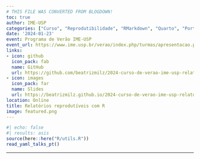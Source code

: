 ```yaml
---
# THIS FILE WAS CONVERTED FROM BLOGDOWN!
toc: true
author: IME-USP
categories: ["Curso", "Reprodutibilidade", "RMarkdown", "Quarto", "Português"]
date: '2024-01-23'
event: Programa de Verão IME-USP
event_url: https://www.ime.usp.br/verao/index.php/turmas/apresentacao.php
links:
- icon: github
  icon_pack: fab
  name: GitHub
  url: https://github.com/beatrizmilz/2024-curso-de-verao-ime-usp-relatorios
- icon: images
  icon_pack: far
  name: Slides
  url: https://beatrizmilz.github.io/2024-curso-de-verao-ime-usp-relatorios/slides.html
location: Online
title: Relatórios reprodutíveis com R
image: featured.png
---
```


```r
#| echo: false
#| results: asis
source(here::here("R/utils.R"))
read_yaml_talks_pt()
```

------------------------------------------------------------------------
